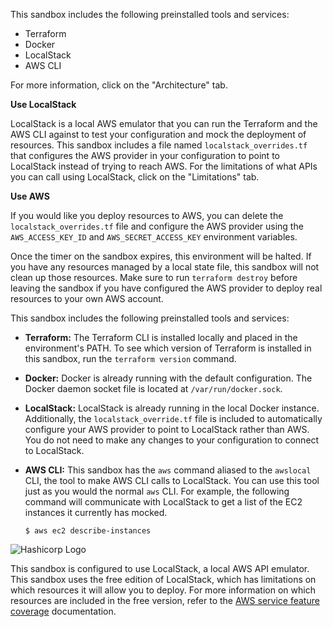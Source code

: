<Tabs>
<Tab heading="Overview">

This sandbox includes the following preinstalled tools and services:

- Terraform
- Docker
- LocalStack
- AWS CLI

For more information, click on the "Architecture" tab.

**Use LocalStack**

LocalStack is a local AWS emulator that you can run the Terraform and the AWS CLI against to test your configuration and mock the deployment of resources. This sandbox includes a file named `localstack_overrides.tf` that configures the AWS provider in your configuration to point to LocalStack instead of trying to reach AWS. For the limitations of what APIs you can call using LocalStack, click on the "Limitations" tab.

**Use AWS**

If you would like you deploy resources to AWS, you can delete the `localstack_overrides.tf` file and configure the AWS provider using the `AWS_ACCESS_KEY_ID` and `AWS_SECRET_ACCESS_KEY` environment variables.

<Note>
  
Once the timer on the sandbox expires, this environment will be halted. If you have any resources managed by a local state file, this sandbox will not clean up those resources. Make sure to run `terraform destroy` before leaving the sandbox if you have configured the AWS provider to deploy real resources to your own AWS account.

</Note>

</Tab>
<Tab heading="Architecture">

This sandbox includes the following preinstalled tools and services:

- **Terraform:** The Terraform CLI is installed locally and placed in the environment's PATH. To see which version of Terraform is installed in this sandbox, run the `terraform version` command.

- **Docker:** Docker is already running with the default configuration. The Docker daemon socket file is located at `/var/run/docker.sock`.

- **LocalStack:** LocalStack is already running in the local Docker instance. Additionally, the `localstack_override.tf` file is included to automatically configure your AWS provider to point to LocalStack rather than AWS. You do not need to make any changes to your configuration to connect to LocalStack.

- **AWS CLI:** This sandbox has the `aws` command aliased to the `awslocal` CLI, the tool to make AWS CLI calls to LocalStack. You can use this tool just as you would the normal `aws` CLI. For example, the following command will communicate with LocalStack to get a list of the EC2 instances it currently has mocked.

  ```shell-session
  $ aws ec2 describe-instances
  ```

</Tab>
<Tab heading="Limitations">

![Hashicorp Logo](/img/sandbox/hashicorp.png)

This sandbox is configured to use LocalStack, a local AWS API emulator. This sandbox uses the free edition of LocalStack, which has limitations on which resources it will allow you to deploy. For more information on which resources are included in the free version, refer to the [AWS service feature coverage](https://docs.localstack.cloud/user-guide/aws/feature-coverage/) documentation.

</Tab>
</Tabs>
